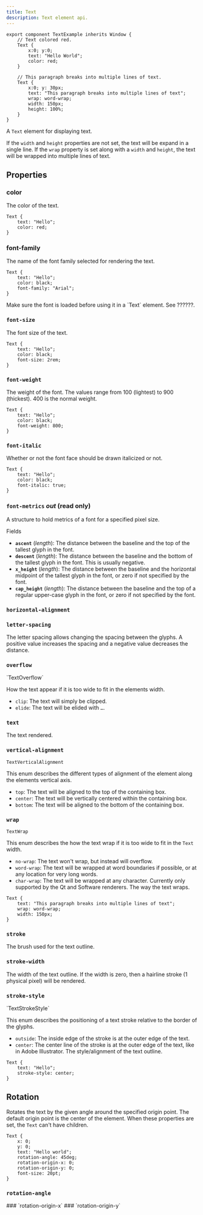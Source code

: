 ```yaml
---
title: Text
description: Text element api.
---
```



```slint title="test-example.slint"
export component TextExample inherits Window {
    // Text colored red.
    Text {
        x:0; y:0;
        text: "Hello World";
        color: red;
    }

    // This paragraph breaks into multiple lines of text.
    Text {
        x:0; y: 30px;
        text: "This paragraph breaks into multiple lines of text";
        wrap: word-wrap;
        width: 150px;
        height: 100%;
    }
}
```

A `Text` element for displaying text.

If the `width` and `height` properties are not set, the text will 
be expand in a single line. If the `wrap` property is set along with 
a `width` and `height`, the text will be wrapped into multiple lines
of text.

## Properties

### color
<SlintProperty propName="color" typeName="brush" defaultValue="<depends on theme>"> 
The color of the text.

```slint {3}
Text {
    text: "Hello";
    color: red;
}
```
</SlintProperty>

### font-family
<SlintProperty propName="font-family" typeName="string" > 
The name of the font family selected for rendering the text.

```slint {4}
Text {
    text: "Hello";
    color: black;
    font-family: "Arial";
}
```

<Aside type="note" title="Note">
  Make sure the font is loaded before using it in a `Text` element.
  See ??????.
</Aside>
</SlintProperty>


### `font-size`
<SlintProperty propName="font-size" typeName="length"> 
The font size of the text.

```slint {4}
Text {
    text: "Hello";
    color: black;
    font-size: 2rem;
}
```
</SlintProperty>

### `font-weight`
<SlintProperty propName="font-weight" typeName="int">  
The weight of the font. The values range from 100 (lightest) to 900 (thickest). 400 is the normal weight.

```slint {4}
Text {
    text: "Hello";
    color: black;
    font-weight: 800;
}
```
</SlintProperty>

### `font-italic` 
<SlintProperty propName="font-italic" typeName="bool" defaultValue="false" >  
Whether or not the font face should be drawn italicized or not.

```slint {4}
Text {
    text: "Hello";
    color: black;
    font-italic: true;
}
```
</SlintProperty>

### `font-metrics` _out_ (read only)
<SlintProperty propName="font-metrics"  typeName="struct"> 
A structure to hold metrics of a font for a specified pixel size.

Fields

- **`ascent`** (_length_): The distance between the baseline and the top of the tallest glyph in the font.
- **`descent`** (_length_): The distance between the baseline and the bottom of the tallest glyph in the font. This is usually negative.
- **`x_height`** (_length_): The distance between the baseline and the horizontal midpoint of the tallest glyph in the font, or zero if not specified by the font.
- **`cap_height`** (_length_): The distance between the baseline and the top of a regular upper-case glyph in the font, or zero if not specified by the font.
</SlintProperty>

### `horizontal-alignment`
<SlintProperty propName="horizontal-alignment" typeName="enum" defaultValue='left' enumName='TextHorizontalAlignment' > 

</SlintProperty>

### `letter-spacing` 
<SlintProperty propName="letter-spacing" typeName="length" defaultValue='0' >
The letter spacing allows changing the spacing between the glyphs. A positive value increases the spacing and a negative value decreases the distance.
</SlintProperty>

### `overflow` 
<SlintProperty propName="overflow" typeName="enum" defaultValue='clip' > 
`TextOverflow`

How the text appear if it is too wide to fit in the elements width.

* `clip`: The text will simply be clipped.
* `elide`: The text will be elided with `…`.
</SlintProperty>

### `text` 
<SlintProperty propName="text" typeName="string" defaultValue='""' >
The text rendered.
</SlintProperty>

### `vertical-alignment` 
<SlintProperty propName="vertical-alignment" typeName="enum" >
 
`TextVerticalAlignment`

This enum describes the different types of alignment of the element along the elements vertical axis.

* `top`: The text will be aligned to the top of the containing box.
* `center`: The text will be vertically centered within the containing box.
* `bottom`: The text will be aligned to the bottom of the containing box.
</SlintProperty>

### `wrap` 
<SlintProperty propName="wrap" typeName="enum" defaultValue='no-wrap' >

`TextWrap`  

This enum describes the how the text wrap if it is too wide to fit in the `Text` width.

* `no-wrap`: The text won't wrap, but instead will overflow.
* `word-wrap`: The text will be wrapped at word boundaries if possible, or at any location for very long words.
* `char-wrap`: The text will be wrapped at any character. Currently only supported by the Qt and Software renderers. 
The way the text wraps.

```slint {3}
Text {
    text: "This paragraph breaks into multiple lines of text";
    wrap: word-wrap;
    width: 150px;
}
```
</SlintProperty>

### `stroke`
<SlintProperty propName="stroke" typeName="brush" defaultValue='transparent' >
The brush used for the text outline.
</SlintProperty>

###  `stroke-width`
<SlintProperty propName="stroke-width" typeName="length" >
The width of the text outline. If the width is zero, then a hairline stroke (1 physical pixel) will be rendered.
</SlintProperty>

###  `stroke-style`
<SlintProperty propName="stroke-style" typeName="enum" defaultValue='outside'>
`TextStrokeStyle`  

This enum describes the positioning of a text stroke relative to the border of the glyphs.

* `outside`: The inside edge of the stroke is at the outer edge of the text.
* `center`: The center line of the stroke is at the outer edge of the text, like in Adobe Illustrator.
The style/alignment of the text outline.

```slint {3}
Text {
    text: "Hello";
    stroke-style: center;
}
```
</SlintProperty>



## Rotation

Rotates the text by the given angle around the specified origin point. The default origin point is the center of the element.
When these properties are set, the `Text` can't have children.

```slint {5-7}
Text {
    x: 0;
    y: 0;
    text: "Hello world";
    rotation-angle: 45deg;
    rotation-origin-x: 0;
    rotation-origin-y: 0;
    font-size: 20pt;
}
```

### `rotation-angle`
<SlintProperty propName="rotation-angle" typeName="angle" defaultValue='0deg' />
### `rotation-origin-x`
<SlintProperty propName="rotation-origin-x" typeName="length" />
### `rotation-origin-y`
<SlintProperty propName="rotation-origin-y" typeName="length" />


